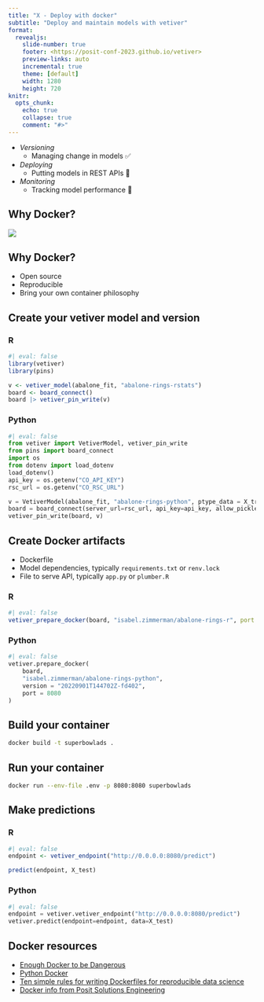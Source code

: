 ```yaml
---
title: "X - Deploy with docker"
subtitle: "Deploy and maintain models with vetiver"
format:
  revealjs: 
    slide-number: true
    footer: <https://posit-conf-2023.github.io/vetiver>
    preview-links: auto
    incremental: true
    theme: [default]
    width: 1280
    height: 720
knitr:
  opts_chunk: 
    echo: true
    collapse: true
    comment: "#>"
---
```


::: nonincremental
-   *Versioning*
    -   Managing change in models ✅
-   *Deploying*
    -   Putting models in REST APIs 🎯
-   *Monitoring*
    -   Tracking model performance 👀
:::

## Why Docker?

![](https://external-preview.redd.it/aR6WdUcsrEgld5xUlglgKX_0sC_NlryCPTXIHk5qdu8.jpg?auto=webp&s=5fe64dd318eec71711d87805d43def2765dd83cd){fig-align="center"}

## Why Docker?

::: nonincremental
-   Open source
-   Reproducible
-   Bring your own container philosophy
:::

## Create your vetiver model and version

### R

```r
#| eval: false
library(vetiver)
library(pins)

v <- vetiver_model(abalone_fit, "abalone-rings-rstats")
board <- board_connect()
board |> vetiver_pin_write(v)
```

### Python

```python
#| eval: false
from vetiver import VetiverModel, vetiver_pin_write
from pins import board_connect
import os
from dotenv import load_dotenv
load_dotenv()
api_key = os.getenv("CO_API_KEY")
rsc_url = os.getenv("CO_RSC_URL")

v = VetiverModel(abalone_fit, "abalone-rings-python", ptype_data = X_train)
board = board_connect(server_url=rsc_url, api_key=api_key, allow_pickle_read = True)
vetiver_pin_write(board, v)
```

## Create Docker artifacts

::: nonincremental
-   Dockerfile
-   Model dependencies, typically `requirements.txt` or `renv.lock`
-   File to serve API, typically `app.py` or `plumber.R`
:::

### R

```r
#| eval: false
vetiver_prepare_docker(board, "isabel.zimmerman/abalone-rings-r", port = 8080)
```

### Python

```python
#| eval: false
vetiver.prepare_docker(
    board, 
    "isabel.zimmerman/abalone-rings-python",
    version = "20220901T144702Z-fd402",
    port = 8080
)
```

## Build your container

```bash
docker build -t superbowlads .
```

## Run your container

```bash
docker run --env-file .env -p 8080:8080 superbowlads
```

## Make predictions

### R

```r
#| eval: false
endpoint <- vetiver_endpoint("http://0.0.0.0:8080/predict")

predict(endpoint, X_test)
```

### Python

```python
#| eval: false
endpoint = vetiver.vetiver_endpoint("http://0.0.0.0:8080/predict")
vetiver.predict(endpoint=endpoint, data=X_test)
```

## Docker resources

- [Enough Docker to be Dangerous](https://seankross.com/2017/09/17/Enough-Docker-to-be-Dangerous.html)
- [Python Docker](https://zetcode.com/python/docker/)
- [Ten simple rules for writing Dockerfiles for reproducible data science](https://journals.plos.org/ploscompbiol/article?id=10.1371/journal.pcbi.1008316)
- [Docker info from Posit Solutions Engineering](https://solutions.posit.co/envs-pkgs/environments/docker/)
